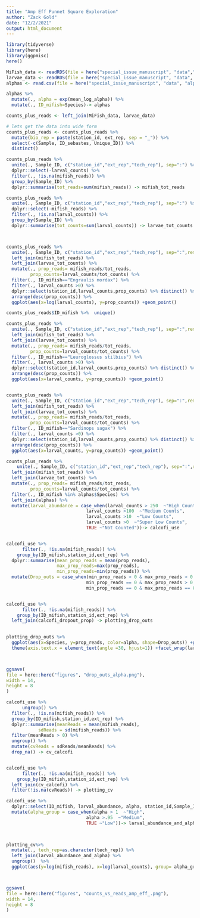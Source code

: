 ```yaml
---
title: "Amp Eff Punnet Square Exploration"
author: "Zack Gold"
date: "12/2/2021"
output: html_document
---
```


```r
library(tidyverse)
library(here)
library(ggpmisc)
here()
```


```r
MiFish_data <- readRDS(file = here("special_issue_manuscript", "data","mifish_tech_nReads.RDS"))
larvae_data <- readRDS(file = here("special_issue_manuscript", "data", "microscopy_tech_nReads.RDS"))
alphas <- read.csv(file = here("special_issue_manuscript", "data", "alphas_oceanic.csv"))

alphas %>% 
  mutate(., alpha = exp(mean_log_alpha)) %>% 
  mutate(., ID_mifish=Species)-> alphas
```


```r
counts_plus_reads <- left_join(MiFish_data, larvae_data)

# lets get the data into wide form 
counts_plus_reads <- counts_plus_reads %>%
  mutate(bio_rep = paste(station_id, ext_rep, sep = "_")) %>%
  select(-c(Sample, ID_sebastes, Unique_ID)) %>%
  distinct() 

counts_plus_reads %>% 
  unite(., Sample_ID, c("station_id","ext_rep","tech_rep"), sep=":") %>% 
  dplyr::select(-larval_counts) %>% 
  filter(., !is.na(mifish_reads)) %>% 
  group_by(Sample_ID) %>% 
  dplyr::summarise(tot_reads=sum(mifish_reads)) -> mifish_tot_reads

counts_plus_reads %>% 
  unite(., Sample_ID, c("station_id","ext_rep","tech_rep"), sep=":") %>% 
  dplyr::select(-mifish_reads) %>% 
  filter(., !is.na(larval_counts)) %>% 
  group_by(Sample_ID) %>% 
  dplyr::summarise(tot_counts=sum(larval_counts)) -> larvae_tot_counts



counts_plus_reads %>% 
  unite(., Sample_ID, c("station_id","ext_rep","tech_rep"), sep=":",remove="F") %>% 
  left_join(mifish_tot_reads) %>% 
  left_join(larvae_tot_counts) %>% 
  mutate(., prop_reads= mifish_reads/tot_reads,
         prop_counts=larval_counts/tot_counts) %>% 
  filter(., ID_mifish=="Engraulis mordax") %>% 
  filter(., larval_counts >0) %>% 
  dplyr::select(station_id,larval_counts,prop_counts) %>% distinct() %>% 
  arrange(desc(prop_counts)) %>% 
  ggplot(aes(x=log(larval_counts), y=prop_counts)) +geom_point()

counts_plus_reads$ID_mifish %>%  unique()

counts_plus_reads %>% 
  unite(., Sample_ID, c("station_id","ext_rep","tech_rep"), sep=":",remove="F") %>% 
  left_join(mifish_tot_reads) %>% 
  left_join(larvae_tot_counts) %>% 
  mutate(., prop_reads= mifish_reads/tot_reads,
         prop_counts=larval_counts/tot_counts) %>% 
  filter(., ID_mifish=="Leuroglossus stilbius") %>% 
  filter(., larval_counts >0) %>% 
  dplyr::select(station_id,larval_counts,prop_counts) %>% distinct() %>% 
  arrange(desc(prop_counts)) %>% 
  ggplot(aes(x=larval_counts, y=prop_counts)) +geom_point()


counts_plus_reads %>% 
  unite(., Sample_ID, c("station_id","ext_rep","tech_rep"), sep=":",remove="F") %>% 
  left_join(mifish_tot_reads) %>% 
  left_join(larvae_tot_counts) %>% 
  mutate(., prop_reads= mifish_reads/tot_reads,
         prop_counts=larval_counts/tot_counts) %>% 
  filter(., ID_mifish=="Sardinops sagax") %>% 
  filter(., larval_counts >0) %>% 
  dplyr::select(station_id,larval_counts,prop_counts) %>% distinct() %>% 
  arrange(desc(prop_counts)) %>% 
  ggplot(aes(x=larval_counts, y=prop_counts)) +geom_point()


```

```r
counts_plus_reads %>% 
    unite(., Sample_ID, c("station_id","ext_rep","tech_rep"), sep=":",remove="F") %>% 
  left_join(mifish_tot_reads) %>% 
  left_join(larvae_tot_counts) %>% 
  mutate(., prop_reads= mifish_reads/tot_reads,
         prop_counts=larval_counts/tot_counts) %>% 
  filter(., ID_mifish %in% alphas$Species) %>% 
  left_join(alphas) %>% 
  mutate(larval_abundance = case_when(larval_counts > 250  ~"High Counts",
                              larval_counts >100  ~"Medium Counts",
                              larval_counts >10  ~"Low Counts",
                              larval_counts >0  ~"Super Low Counts",
                              TRUE ~"Not Counted"))-> calcofi_use


calcofi_use %>% 
      filter(., !is.na(mifish_reads)) %>%  
    group_by(ID_mifish,station_id,ext_rep) %>% 
  dplyr::summarise(mean_prop_reads = mean(prop_reads),
                   max_prop_reads=max(prop_reads),
                   min_prop_reads=min(prop_reads)) %>% 
  mutate(Drop_outs = case_when(min_prop_reads > 0 & max_prop_reads > 0 ~"Three reps above zero",
                              min_prop_reads == 0 & max_prop_reads > 0 ~"One rep is zero",
                              min_prop_reads == 0 & max_prop_reads == 0 ~"All zero")) -> calcofi_dropout_prop


calcofi_use %>% 
      filter(., !is.na(mifish_reads)) %>%  
    group_by(ID_mifish,station_id,ext_rep) %>% 
  left_join(calcofi_dropout_prop) -> plotting_drop_outs
  

plotting_drop_outs %>% 
  ggplot(aes(x=Species, y=prop_reads, color=alpha, shape=Drop_outs)) +geom_point() +
  theme(axis.text.x = element_text(angle =30, hjust=1)) +facet_wrap(larval_abundance~Drop_outs) +scale_colour_viridis_c()



ggsave(
file = here::here("figures", "drop_outs_alpha.png"),
width = 14,
height = 8
)

```


```r
  
calcofi_use %>% 
      ungroup() %>% 
  filter(., !is.na(mifish_reads)) %>% 
  group_by(ID_mifish,station_id,ext_rep) %>% 
  dplyr::summarise(meanReads = mean(mifish_reads),
            sdReads = sd(mifish_reads)) %>%
  filter(meanReads > 0) %>% 
  ungroup() %>% 
  mutate(cvReads = sdReads/meanReads) %>% 
  drop_na() -> cv_calcofi


calcofi_use %>% 
      filter(., !is.na(mifish_reads)) %>%  
    group_by(ID_mifish,station_id,ext_rep) %>% 
  left_join(cv_calcofi) %>% 
  filter(!is.na(cvReads)) -> plotting_cv

calcofi_use %>% 
  dplyr::select(ID_mifish, larval_abundance, alpha, station_id,Sample_ID,ext_rep) %>% 
  mutate(alpha_group = case_when(alpha > 1  ~"High",
                              alpha >.95  ~"Medium",
                              TRUE ~"Low"))-> larval_abundance_and_alpha

  

plotting_cv%>% 
  mutate(., tech_rep=as.character(tech_rep)) %>% 
  left_join(larval_abundance_and_alpha) %>% 
  ungroup()  %>% 
  ggplot(aes(y=log(mifish_reads), x=log(larval_counts), group= alpha_group, color=alpha_group, fill=alpha_group)) +geom_point() + geom_smooth() 



ggsave(
file = here::here("figures", "counts_vs_reads_amp_eff_.png"),
width = 14,
height = 8
)
```



